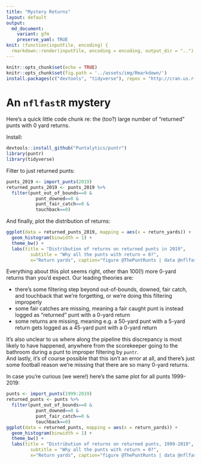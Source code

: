```yaml
---
title: "Mystery Returns"
layout: default
output:
  md_document:
    variant: gfm
    preserve_yaml: TRUE
knit: (function(inputFile, encoding) {
  rmarkdown::render(inputFile, encoding = encoding, output_dir = "..") })
---
```

```r
knitr::opts_chunk$set(echo = TRUE)
knitr::opts_chunk$set(fig.path = '../assets/img/Rmarkdown/')
install.packages(c("devtools", "tidyverse"), repos = "http://cran.us.r-project.org")
```
# An `nflfastR` mystery
Here's a quick little code chunk re: the (too?) large number of "returned" punts with 0 yard returns.

Install:
```r
devtools::install_github("Puntalytics/puntr")
library(puntr)
library(tidyverse)
```
Filter to just returned punts:
```r
punts_2019 <- import_punts(2019)
returned_punts_2019 <- punts_2019 %>%
  filter(punt_out_of_bounds==0 &
           punt_downed==0 &
           punt_fair_catch==0 &
           touchback==0)
```
And finally, plot the distribution of returns:
```r
ggplot(data = returned_punts_2019, mapping = aes(x = return_yards)) +
  geom_histogram(binwidth = 1) +
  theme_bw() +
  labs(title = "Distribution of returns on returned punts in 2019",
         subtitle = "Why all the punts with return = 0?",
         x="Return yards", caption="figure @ThePuntRunts | data @nflfastR")
```
Everything about this plot seems right, other than 100(!) more 0-yard returns than you'd expect. Our leading theories are:  
 
 - there's some filtering step beyond out-of-bounds, downed, fair catch, and touchback that we're forgetting, or we're doing this filtering improperly  
 - some fair catches are missing, meaning a fair caught punt is instead logged as "returned" punt with a 0-yard return  
 - some returns are missing, meaning e.g. a 50-yard punt with a 5-yard return gets logged as a 45-yard punt with a 0-yard return  
  
It's also unclear to us where along the pipeline this discrepancy is most likely to have happened, anywhere from the scorekeeper going to the bathroom during a punt to improper filtering by `puntr`.  
And lastly, it's of course possible that this isn't an error at all, and there's just some football reason we're missing that there are so many 0-yard returns.  
  
In case you're curious (we were!) here's the same plot for all punts 1999-2019:
```r
punts <- import_punts(1999:2019)
returned_punts <- punts %>%
  filter(punt_out_of_bounds==0 &
           punt_downed==0 &
           punt_fair_catch==0 &
           touchback==0)
ggplot(data = returned_punts, mapping = aes(x = return_yards)) +
  geom_histogram(binwidth = 1) +
  theme_bw() +
  labs(title = "Distribution of returns on returned punts, 1999-2019",
         subtitle = "Why all the punts with return = 0?",
         x="Return yards", caption="figure @ThePuntRunts | data @nflfastR")
```
